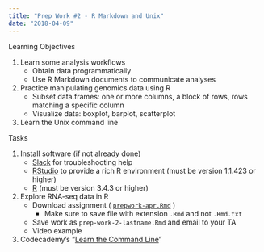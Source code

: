 ```yaml
---
title: "Prep Work #2 - R Markdown and Unix"
date: "2018-04-09"
---
```


Learning Objectives

1. Learn some analysis workflows
    - Obtain data programmatically
    - Use R Markdown documents to communicate analyses
1. Practice manipulating genomics data using R
    - Subset data.frames: one or more columns, a block of rows, rows matching a specific column
    - Visualize data: boxplot, barplot, scatterplot
1. Learn the Unix command line


Tasks

1. Install software (if not already done)
    - [Slack](https://practicalgenomics.github.io/slack/) for troubleshooting help
    - [RStudio](https://practicalgenomics.github.io/rstudio/) to provide a rich R environment (must be version 1.1.423 or higher)
    - [R](https://practicalgenomics.github.io/preparation/assignment1/) (must be version 3.4.3 or higher)
1. Explore RNA-seq data in R
    - Download assignment ( [`prepwork-apr.Rmd`](https://raw.githubusercontent.com/PracticalGenomics/assignments/master/prepwork-apr.Rmd) )
        - Make sure to save file with extension `.Rmd` and not `.Rmd.txt`
    - Save work as `prep-work-2-lastname.Rmd` and email to your TA
    - Video example
1. Codecademy's "[Learn the Command Line](https://www.codecademy.com/learn/learn-the-command-line)"